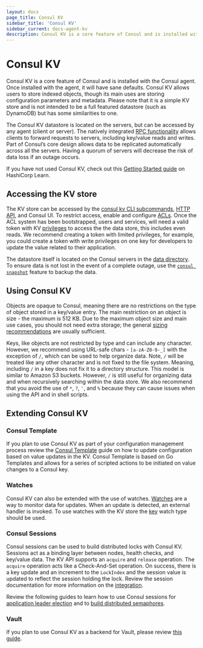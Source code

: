 ```yaml
---
layout: docs
page_title: Consul KV
sidebar_title: 'Consul KV'
sidebar_current: docs-agent-kv
description: Consul KV is a core feature of Consul and is installed with the Consul agent.
---
```


# Consul KV

Consul KV is a core feature of Consul and is installed with the Consul agent.
Once installed with the agent, it will have sane defaults. Consul KV allows
users to store indexed objects, though its main uses are storing configuration
parameters and metadata. Please note that it is a simple KV store and is not
intended to be a full featured datastore (such as DynamoDB) but has some
similarities to one.

The Consul KV datastore is located on the servers, but can be accessed by any
agent (client or server). The natively integrated [RPC
functionality](/docs/internals/architecture) allows clients to forward
requests to servers, including key/value reads and writes. Part of Consul’s
core design allows data to be replicated automatically across all the servers.
Having a quorum of servers will decrease the risk of data loss if an outage
occurs.

If you have not used Consul KV, check out this [Getting Started
guide](https://learn.hashicorp.com/consul/getting-started/kv?utm_source=consul.io&utm_medium=docs) on HashiCorp
Learn.

## Accessing the KV store

The KV store can be accessed by the [consul kv CLI
subcommands](/docs/commands/kv), [HTTP API](/api/kv), and Consul UI.
To restrict access, enable and configure
[ACLs](https://learn.hashicorp.com/consul/security-networking/production-acls).
Once the ACL system has been bootstrapped, users and services, will need a
valid token with KV [privileges](/docs/agent/acl-rules#key-value-rules) to
access the the data store, this includes even reads. We recommend creating a
token with limited privileges, for example, you could create a token with write
privileges on one key for developers to update the value related to their
application.

The datastore itself is located on the Consul servers in the [data
directory](/docs/agent/options#_data_dir). To ensure data is not lost in
the event of a complete outage, use the [`consul snapshot`](/docs/commands/snapshot/restore) feature to backup the data.

## Using Consul KV

Objects are opaque to Consul, meaning there are no restrictions on the type of
object stored in a key/value entry. The main restriction on an object is size -
the maximum is 512 KB. Due to the maximum object size and main use cases, you
should not need extra storage; the general [sizing
recommendations](/docs/commands/snapshot/restore) are usually sufficient.

Keys, like objects are not restricted by type and can include any character.
However, we recommend using URL-safe chars - `[a-zA-Z0-9-_]` with the
exception of `/`, which can be used to help organize data. Note, `/` will be
treated like any other character and is not fixed to the file system. Meaning,
including `/` in a key does not fix it to a directory structure. This model is
similar to Amazon S3 buckets. However, `/` is still useful for organizing data
and when recursively searching within the data store. We also recommend that
you avoid the use of `*`, `?`, `'`, and `%` because they can cause issues when
using the API and in shell scripts.

## Extending Consul KV

### Consul Template

If you plan to use Consul KV as part of your configuration management process
review the [Consul
Template](https://learn.hashicorp.com/consul/developer-configuration/consul-template)
guide on how to update configuration based on value updates in the KV. Consul
Template is based on Go Templates and allows for a series of scripted actions
to be initiated on value changes to a Consul key.

### Watches

Consul KV can also be extended with the use of watches.
[Watches](/docs/agent/watches) are a way to monitor data for updates. When
an update is detected, an external handler is invoked. To use watches with the
KV store the [key](/docs/agent/watches#key) watch type should be used.

### Consul Sessions

Consul sessions can be used to build distributed locks with Consul KV. Sessions
act as a binding layer between nodes, health checks, and key/value data. The KV
API supports an `acquire` and `release` operation. The `acquire` operation acts
like a Check-And-Set operation. On success, there is a key update and an
increment to the `LockIndex` and the session value is updated to reflect the
session holding the lock. Review the session documentation for more information
on the [integration](/docs/internals/sessions#k-v-integration).

Review the following guides to learn how to use Consul sessions for [application leader election](https://learn.hashicorp.com/consul/developer-configuration/elections) and
to [build distributed semaphores](https://learn.hashicorp.com/consul/developer-configuration/semaphore).

### Vault

If you plan to use Consul KV as a backend for Vault, please review [this
guide](https://learn.hashicorp.com/vault/operations/ops-vault-ha-consul).
